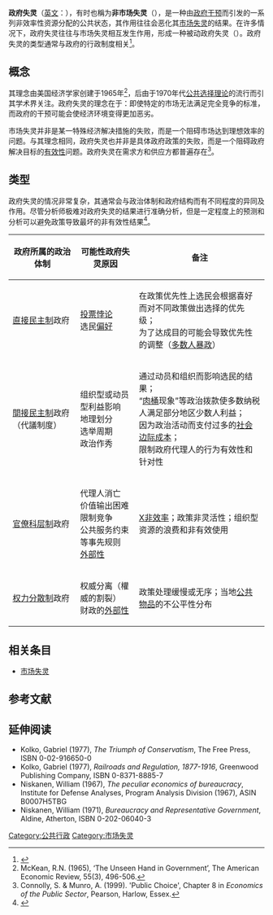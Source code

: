 {{noteTA
|G1=Economics
}}
'''政府失灵'''（[[英文|英文]]：'''{{lang|en|Government failure}}'''），有时也稱为'''非市场失灵'''（'''{{lang|en|non-market failure}}'''），是一种由[[政府干预|政府干预]]而引发的一系列非效率性资源分配的公共状态，其作用往往会恶化其[[市场失灵|市场失灵]]的结果。在许多情况下，政府失灵往往与市场失灵相互发生作用，形成一种被动政府失灵（{{lang|en|passive Government failure}}）。政府失灵的类型通常与政府的行政制度相关<ref name="a">{{cite book | language =  en | author = Dsavid L.Weimer | coauthors = Aidan R.Vining | title = Policy Analysis: Concepts and Practice | year =  2005 | url =https://archive.org/details/policyanalysisco0000weim_u3o9| location =  | publisher = Pearson: Prentice Hall | id = Fourth Edition | isbn = 013183001-5 | pages = 206页 }}</ref>。

== 概念 ==

其理念由美国经济学家{{tsl|en|Roland McKean|罗兰·麦肯恩}}创建于1965年<ref>McKean, R.N. (1965), ‘The Unseen Hand in Government’, The American Economic Review, 55(3), 496-506.</ref>，后由于1970年代[[公共选择理论|公共选择理论]]的流行而引其学术界关注。政府失灵的理念在于：即使特定的市场无法满足完全竞争的标准，而政府的干预可能会使经济环境变得更加恶劣。

市场失灵并非是某一特殊经济解决措施的失败，而是一个阻碍市场达到理想效率的问题。与其理念相同，政府失灵也并非是具体政府政策的失败，而是一个阻碍政府解决目标的[[有效性|有效性]]问题。政府失灵在需求方和供应方都普遍存在<ref>Connolly, S. & Munro, A. (1999). 'Public Choice', Chapter 8 in ''Economics of the Public Sector'', Pearson, Harlow, Essex.</ref>。

== 类型 ==
政府失灵的情况非常复杂，其通常会与政治体制和政府结构而有不同程度的异同及作用。尽管分析师极难对政府失灵的结果进行准确分析，但是一定程度上的预测和分析可以避免政策导致最坏的非有效性结果<ref>{{cite book | language =  en | author = Dsavid L.Weimer | coauthors = Aidan R.Vining | title = Policy Analysis: Concepts and Practice | year =  2005 | url =https://archive.org/details/policyanalysisco0000weim_u3o9| location =  | publisher = Pearson: Prentice Hall | id = Fourth Edition | isbn = 013183001-5 | pages = [https://archive.org/details/policyanalysisco0000weim_u3o9/page/190 190]-191页 }}</ref>。

{| class="wikitable"
|- bgcolor="#CCCCCC"
! 政府所属的政治体制 !! 可能性政府失灵原因 !!  备注
|-
| [[直接民主制|直接民主制]]政府 || [[投票悖论|投票悖论]]<br />选民[[偏好|偏好]] || 在政策优先性上选民会根据喜好而对不同政策做出选择的优先级；<br />为了达成目的可能会导致优先性的调整（[[多数人暴政|多数人暴政]]）
|-
| [[間接民主制|間接民主制]]政府 （代議制度）|| 组织型或动员型利益影响<br />地理划分<br />选举周期<br />政治作秀 || 通过动员和组织而影响选民的结果；<br />“[[政治分肥|肉桶]]现象”等政治拨款使多数纳税人满足部分地区少数人利益；<br />因为政治活动而支付过多的[[社会边际成本|社会边际成本]]；<br />限制政府代理人的行为有效性和针对性
|-
| [[科层制|官僚科层制]]政府 || 代理人消亡<br />价值输出困难<br />限制竞争<br />公共服务约束等事先规则<br />[[外部性|外部性]]  || [[X非效率|X非效率]]；政策非灵活性；组织型资源的浪费和非有效使用
|-
| [[权力分散|权力分散制]]政府 || 权威分离（權威的割裂）<br />财政的[[外部性|外部性]] || 政策处理缓慢或无序；当地[[公共物品|公共物品]]的不公平性分布
|}

== 相关条目 ==
*[[市场失灵|市场失灵]]

==参考文献==
<div class="references-small">
<references></references>
</div>

==延伸阅读 ==
* Kolko, Gabriel (1977), ''The Triumph of Conservatism'', The Free Press, ISBN 0-02-916650-0
* Kolko, Gabriel (1977), ''Railroads and Regulation, 1877-1916'', Greenwood Publishing Company, ISBN 0-8371-8885-7
* Niskanen, William (1967), ''The peculiar economics of bureaucracy'', Institute for Defense Analyses, Program Analysis Division (1967), ASIN B0007H5TBG
* Niskanen, William (1971), ''Bureaucracy and Representative Government'', Aldine, Atherton, ISBN 0-202-06040-3

[[Category:公共行政|Category:公共行政]]
[[Category:市场失灵|Category:市场失灵]]